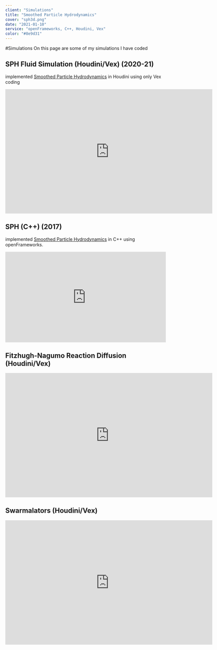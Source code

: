 ```yaml
---
client: "Simulations"
title: "Smoothed Particle Hydrodynamics"
cover: "sph3d.png"
date: "2021-01-10"
service: "openFrameworks, C++, Houdini, Vex"
color: "#8e9d31"
---
```


#Simulations
On this page are some of my simulations I have coded

## SPH Fluid Simulation (Houdini/Vex) (2020-21)
implemented [Smoothed Particle Hydrodynamics](https://en.wikipedia.org/wiki/Smoothed-particle_hydrodynamics) in Houdini using only Vex coding
<div style="text-align: center;">
<iframe width="650" height="390" src="https://www.youtube.com/embed/Bq1ldLEEkgM" frameborder="0" allow="accelerometer; encrypted-media; gyroscope; picture-in-picture" allowfullscreen></iframe>
</div>

## SPH (C++) (2017)
implemented [Smoothed Particle Hydrodynamics](https://en.wikipedia.org/wiki/Smoothed-particle_hydrodynamics) in C++ using openFrameworks.
<div style="width:100%;height:0px;position:relative;padding-bottom:56.250%;"><iframe src="https://streamable.com/s/dzgos/rizdya" frameborder="0" width="100%" height="100%" allowfullscreen style="width:100%;height:100%;position:absolute;left:0px;top:0px;overflow:hidden;"></iframe></div>


## Fitzhugh-Nagumo Reaction Diffusion (Houdini/Vex)
<div style="text-align: center;">
<iframe width="650" height="390" src="https://www.youtube.com/embed/IdjTWb7ZH4A" frameborder="0" allow="accelerometer; encrypted-media; gyroscope; picture-in-picture" allowfullscreen></iframe>
</div>

## Swarmalators (Houdini/Vex)
<div style="text-align: center;">
<iframe width="650" height="390" src="https://www.youtube.com/embed/ThFUCQ3jmWM" frameborder="0" allow="accelerometer; encrypted-media; gyroscope; picture-in-picture" allowfullscreen></iframe>
</div>
